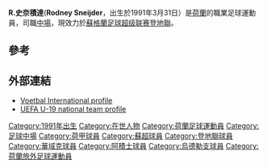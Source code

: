{{Infobox football biography
| name                = R.史奈積達
| image               = Rodney-Sneijder.jpg
| image_size          = 300
| caption             = 2011年R.史奈積達
| fullname            = Rodney Sneijder
| birth_date          = {{birth date and age|1991|3|31|df=y}}
| birth_place         = [[荷蘭|荷蘭]][[烏德勒支|烏德勒支]]
| height              = {{height|m=1.75}}
| position            = [[中場|中場]]
| currentclub         = [[登地聯足球會|登地聯]]
| clubnumber          = 7
| youthyears1         = 199?–1999
| youthclubs1         = D.O.S. Utrecht<ref>[http://www.ajaxinside.nl/spelers/profiel/63/Rodney-Sneijder Rodney Sneijder] {{webarchive|url=https://web.archive.org/web/20120622055918/http://www.ajaxinside.nl/spelers/profiel/63/Rodney-Sneijder |date=2012-06-22 }}</ref>
| youthyears2         = 1999–2011
| youthclubs2         = [[阿積士足球會|阿積士]]
| years1              = 2011–2012
| clubs1              = [[阿積士足球會|阿積士]]
| caps1               = 0
| goals1              = 0
| years2              = 2011–2012
| clubs2              = → [[烏德勒支足球會|烏德勒]] (外借)
| caps2               = 23
| goals2              = 3
| years3              = 2012–2014
| clubs3              = [[華域克|華域克]]
| caps3               = 26
| goals3              = 2
| years4              = 2014–2015
| clubs4              = [[阿梅爾城足球會|阿梅爾城]]
| caps4               = 26
| goals4              = 0
| years5              = 2015–
| clubs5              = [[登地聯足球會|登地聯]]
| caps5               = 0
| goals5              = 0
| nationalyears1      = 2008–2009
| nationalteam1       = [[荷蘭17歲以下國家足球隊|荷蘭17歲以下國家足球隊]]
| nationalcaps1       = 7
| nationalgoals1      = 2
| nationalyears2      = 2009–2010
| nationalteam2       =[[荷蘭19歲以下國家足球隊|荷蘭19歲以下國家足球隊]]
| nationalcaps2       = 6
| nationalgoals2      = 0
| medaltemplates      =
| club-update         = 11 May 2015 (UTC)
| nationalteam-update = 27 August 2011 (UTC)
}}

'''R.史奈積達'''('''Rodney Sneijder'''，出生於1991年3月31日）是[[荷蘭|荷蘭]]的職業足球運動員，司職[[中場|中場]]，現效力於[[蘇格蘭足球超级联赛|蘇格蘭足球超级联赛]][[登地聯足球會|登地聯]]。

==參考==
{{Reflist}}

==外部連結==
*[http://www.vi.nl/spelers/carriere/rodney-sneijder.htm Voetbal International profile]{{Wayback|url=http://www.vi.nl/spelers/carriere/rodney-sneijder.htm |date=20150721211135 }} {{nl icon}}
*[https://web.archive.org/web/20130314210004/http://www.uefa.com/under19/teams/player%3D1908225/index.html UEFA U-19 national team profile] 

[[Category:1991年出生|Category:1991年出生]]
[[Category:在世人物|Category:在世人物]]
[[Category:荷蘭足球運動員|Category:荷蘭足球運動員]]
[[Category:足球中場|Category:足球中場]]
[[Category:荷甲球員|Category:荷甲球員]]
[[Category:蘇超球員|Category:蘇超球員]]
[[Category:登地聯球員|Category:登地聯球員]]
[[Category:華域克球員|Category:華域克球員]]
[[Category:阿積士球員|Category:阿積士球員]]
[[Category:烏德勒支球員|Category:烏德勒支球員]]
[[Category:荷蘭旅外足球運動員|Category:荷蘭旅外足球運動員]]